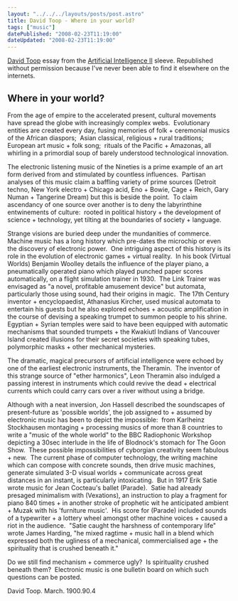 ```yaml
---
layout: "../../../layouts/posts/post.astro"
title: David Toop - Where in your world?
tags: ["music"]
datePublished: "2008-02-23T11:19:00"
dateUpdated: "2008-02-23T11:19:00"
---
```


[David Toop](http://www.davidtoop.com/) essay from the [Artificial Intelligence II](http://en.wikipedia.org/wiki/Artificial_Intelligence_%28series%29) sleeve. Republished without permission because I've never been able to find it elsewhere on the internets.

## Where in your world?

From the age of empire to the accelerated present, cultural movements have spread the globe with increasingly complex webs.  Evolutionary entities are created every day, fusing memories of folk + ceremonial musics of the African diaspors;  Asian classical, religious + rural traditions;  European art music + folk song;  rituals of the Pacific + Amazonas, all whirling in a primordial soup of barely understood technological innovation.

The electronic listening music of the Nineties is a prime example of an art form derived from and stimulated by countless influences.  Partisan analyses of this music claim a baffling variety of prime sources (Detroit techno, New York electro + Chicago acid, Eno + Bowie, Cage + Reich, Gary Numan + Tangerine Dream) but this is beside the point.  To claim ascendancy of one source over another is to deny the labyrinthine entwinements of culture:  rooted in political history + the development of science + technology, yet tilting at the boundaries of society + language.

Strange visions are buried deep under the mundanities of commerce.  Machine music has a long history which pre-dates the microchip or even the discovery of electronic power.  One intriguing aspect of this history is its role in the evolution of electronic games + virtual reality.  In his book (Virtual Worlds) Benjamin Woolley details the influence of the player piano, a pneumatically operated piano which played punched paper scores automatically, on a flight simulation trainer in 1930.  The Link Trainer was envisaged as "a novel, profitable amusement device" but automata, particularly those using sound, had their origins in magic.  The 17th Century inventor + encyclopaedist, Athanasius Kircher, used musical automata to entertain his guests but he also explored echoes + acoustic amplification in the course of devising a speaking trumpet to summon people to his shrine.  Egyptian + Syrian temples were said to have been equipped with automatic mechanisms that sounded trumpets + the Kwakiutl Indians of Vancouver Island created illusions for their secret societies with speaking tubes, polymorphic masks + other mechanical mysteries.

The dramatic, magical precursors of artificial intelligence were echoed by one of the earliest electronic instruments, the Theramin.  The inventor of this strange source of "ether harmonics", Leon Theramin also indulged a passing interest in instruments which could revive the dead + electrical currents which could carry cars over a river without using a bridge.

Although with a neat inversion, Jon Hassell described the soundscapes of present-future as 'possible worlds', the job assigned to + assumed by electronic music has been to depict the impossible:  from Karlheinz Stockhausen montaging + processing musics of more than 8 countries to write a "music of the whole world" to the BBC Radiophonic Workshop depicting a 30sec interlude in the life of Blodnock's stomach for The Goon Show.  These possible impossibilities of cyborgian creativity seem fabulous + new.  The current phase of computer technology, the writing machine which can compose with concrete sounds, then drive music machines, generate simulated 3-D visual worlds + communicate across great distances in an instant, is particularly intoxicating.  But in 1917 Erik Satie wrote music for Jean Cocteau's ballet (Parade).  Satie had already presaged minimalism with (Vexations), an instruction to play a fragment for piano 840 times + in another stroke of prophetic wit he anticipated ambient + Muzak with his 'furniture music'.  His score for (Parade) included sounds of a typewriter + a lottery wheel amongst other machine voices + caused a riot in the audience.  "Satie caught the harshness of contemporary life" wrote James Harding, "he mixed ragtime + music hall in a blend which expressed both the ugliness of a mechanical, commercialised age + the spirituality that is crushed beneath it."

Do we still find mechanism + commerce ugly?  Is spirituality crushed beneath them?  Electronic music is one bulletin board on which such questions can be posted.

David Toop. March. 1900.90.4
